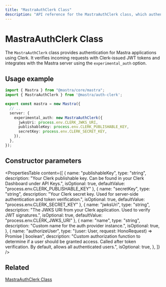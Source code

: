 ```yaml
---
title: "MastraAuthClerk Class"
description: "API reference for the MastraAuthClerk class, which authenticates Mastra applications using Clerk authentication."
---
```


# MastraAuthClerk Class

The `MastraAuthClerk` class provides authentication for Mastra applications using Clerk. It verifies incoming requests with Clerk-issued JWT tokens and integrates with the Mastra server using the `experimental_auth` option.

## Usage example

```typescript filename="src/mastra/index.ts" showLineNumbers copy
import { Mastra } from "@mastra/core/mastra";
import { MastraAuthClerk } from '@mastra/auth-clerk';

export const mastra = new Mastra({
  // ..
  server: {
    experimental_auth: new MastraAuthClerk({
      jwksUri: process.env.CLERK_JWKS_URI,
      publishableKey: process.env.CLERK_PUBLISHABLE_KEY,
      secretKey: process.env.CLERK_SECRET_KEY,
    }),
  },
});
```

## Constructor parameters

<PropertiesTable
  content={[
    {
      name: "publishableKey",
      type: "string",
      description: "Your Clerk publishable key. Can be found in your Clerk Dashboard under API Keys.",
      isOptional: true,
      defaultValue: "process.env.CLERK_PUBLISHABLE_KEY"
    },
    {
      name: "secretKey",
      type: "string",
      description: "Your Clerk secret key. Used for server-side authentication and token verification.",
      isOptional: true,
      defaultValue: "process.env.CLERK_SECRET_KEY"
    },
    {
      name: "jwksUri",
      type: "string",
      description: "The JWKS URI from your Clerk application. Used to verify JWT signatures.",
      isOptional: true,
      defaultValue: "process.env.CLERK_JWKS_URI"
    },
    {
      name: "name",
      type: "string",
      description: "Custom name for the auth provider instance.",
      isOptional: true,
    },
    {
      name: "authorizeUser",
      type: "(user: User, request: HonoRequest) => Promise<boolean> | boolean",
      description: "Custom authorization function to determine if a user should be granted access. Called after token verification. By default, allows all authenticated users.",
      isOptional: true,
    },
  ]}
/>

## Related

[MastraAuthClerk Class](/auth/clerk)

